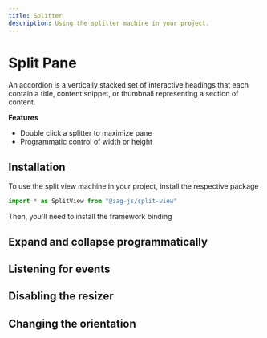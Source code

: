 ```yaml
---
title: Splitter
description: Using the splitter machine in your project.
---
```


# Split Pane

An accordion is a vertically stacked set of interactive headings that each
contain a title, content snippet, or thumbnail representing a section of
content.

**Features**

- Double click a splitter to maximize pane
- Programmatic control of width or height

## Installation

To use the split view machine in your project, install the respective package

```jsx
import * as SplitView from "@zag-js/split-view"
```

Then, you'll need to install the framework binding

<CodeSnippet id="split-view/installation.mdx" />

## Expand and collapse programmatically

## Listening for events

## Disabling the resizer

## Changing the orientation
